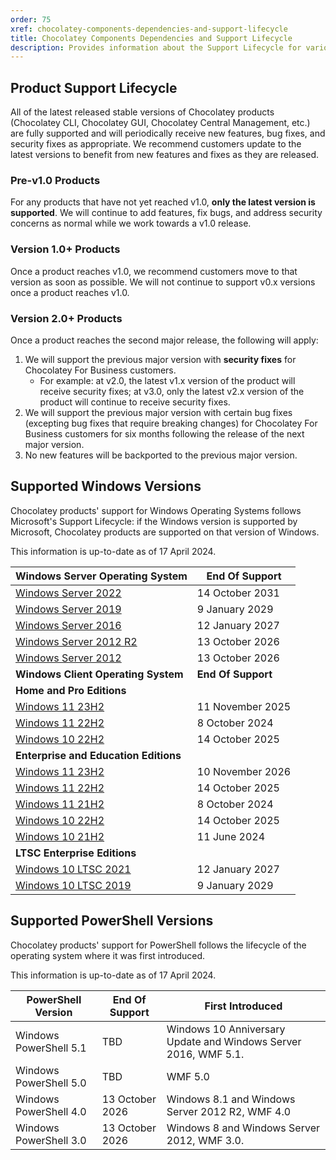 ```yaml
---
order: 75
xref: chocolatey-components-dependencies-and-support-lifecycle
title: Chocolatey Components Dependencies and Support Lifecycle
description: Provides information about the Support Lifecycle for various Chocolatey Components, as well as the dependencies between them.
---
```


## Product Support Lifecycle

All of the latest released stable versions of Chocolatey products (Chocolatey CLI, Chocolatey GUI, Chocolatey Central Management, etc.) are fully supported and will periodically receive new features, bug fixes, and security fixes as appropriate.
We recommend customers update to the latest versions to benefit from new features and fixes as they are released.

### Pre-v1.0 Products

For any products that have not yet reached v1.0, **only the latest version is supported**.
We will continue to add features, fix bugs, and address security concerns as normal while we work towards a v1.0 release.

### Version 1.0+ Products

Once a product reaches v1.0, we recommend customers move to that version as soon as possible.
We will not continue to support v0.x versions once a product reaches v1.0.

### Version 2.0+ Products

Once a product reaches the second major release, the following will apply:

1. We will support the previous major version with **security fixes** for Chocolatey For Business customers.
   - For example: at v2.0, the latest v1.x version of the product will receive security fixes; at v3.0, only the latest v2.x version of the product will continue to receive security fixes.
1. We will support the previous major version with certain bug fixes (excepting bug fixes that require breaking changes) for Chocolatey For Business customers for six months following the release of the next major version.
1. No new features will be backported to the previous major version.

## Supported Windows Versions

Chocolatey products' support for Windows Operating Systems follows Microsoft's Support Lifecycle: if the Windows version is supported by Microsoft, Chocolatey products are supported on that version of Windows.

<Callout type="info">
   This information is up-to-date as of 17 April 2024.
</Callout>

| Windows Server Operating System                                                                                              | End Of Support    |
|------------------------------------------------------------------------------------------------------------------------------|-------------------|
| [Windows Server 2022](https://learn.microsoft.com/en-us/lifecycle/products/windows-server-2022)                              | 14 October 2031   |
| [Windows Server 2019](https://learn.microsoft.com/en-us/lifecycle/products/windows-server-2019)                              | 9 January 2029    | 
| [Windows Server 2016](https://learn.microsoft.com/en-us/lifecycle/products/windows-server-2016)                              | 12 January 2027   |
| [Windows Server 2012 R2](https://learn.microsoft.com/en-us/lifecycle/products/windows-server-2012-r2)                        | 13 October 2026   |
| [Windows Server 2012](https://learn.microsoft.com/en-us/lifecycle/products/windows-server-2012)                              | 13 October 2026   |
| **Windows Client Operating System**                                                                                          | **End Of Support**|
| **Home and Pro Editions**                                                                                                    |                   |
| [Windows 11 23H2](https://learn.microsoft.com/en-us/lifecycle/products/windows-11-home-and-pro)                              | 11 November 2025  |
| [Windows 11 22H2](https://learn.microsoft.com/en-us/lifecycle/products/windows-11-home-and-pro)                              | 8 October 2024    |
| [Windows 10 22H2](https://learn.microsoft.com/en-us/lifecycle/products/windows-10-home-and-pro)                              | 14 October 2025   |
| **Enterprise and Education Editions**                                                                                        |                   |
| [Windows 11 23H2](https://learn.microsoft.com/en-us/lifecycle/products/windows-11-enterprise-and-education)                  | 10 November 2026  |
| [Windows 11 22H2](https://learn.microsoft.com/en-us/lifecycle/products/windows-11-enterprise-and-education)                  | 14 October 2025   |
| [Windows 11 21H2](https://learn.microsoft.com/en-us/lifecycle/products/windows-11-enterprise-and-education)                  | 8 October 2024    |
| [Windows 10 22H2](https://learn.microsoft.com/en-us/lifecycle/products/windows-10-enterprise-and-education)                  | 14 October 2025   |
| [Windows 10 21H2](https://learn.microsoft.com/en-us/lifecycle/products/windows-10-enterprise-and-education)                  | 11 June 2024      |
| **LTSC Enterprise Editions**                                                                                                 | |
| [Windows 10 LTSC 2021](https://learn.microsoft.com/en-us/lifecycle/products/windows-10-enterprise-ltsc-2021)                 | 12 January 2027   |
| [Windows 10 LTSC 2019](https://learn.microsoft.com/en-us/lifecycle/products/windows-10-enterprise-ltsc-2019)                 | 9 January 2029    |

## Supported PowerShell Versions

Chocolatey products' support for PowerShell follows the lifecycle of the operating system where it was first introduced.

<Callout type="info">
   This information is up-to-date as of 17 April 2024.
</Callout>

| PowerShell Version          | End Of Support    | First Introduced                                                          |
|-----------------------------|-------------------|---------------------------------------------------------------------------|
| Windows PowerShell 5.1      | TBD               | Windows 10 Anniversary Update and Windows Server 2016, WMF 5.1.           |
| Windows PowerShell 5.0      | TBD               | WMF 5.0                                                                   |
| Windows PowerShell 4.0      | 13 October 2026   | Windows 8.1 and Windows Server 2012 R2, WMF 4.0                           |
| Windows PowerShell 3.0      | 13 October 2026   | Windows 8 and Windows Server 2012, WMF 3.0.                               |

<MaintenanceAndSupport />

<ChocolateyComponentDependencies />
